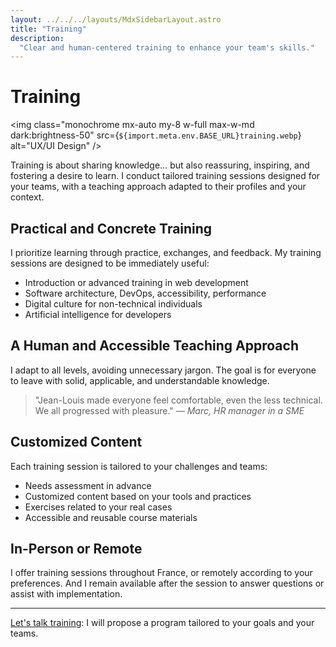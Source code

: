 ```yaml
---
layout: ../../../layouts/MdxSidebarLayout.astro
title: "Training"
description:
  "Clear and human-centered training to enhance your team's skills."
---
```



# Training

<img
  class="monochrome mx-auto my-8 w-full max-w-md dark:brightness-50"
  src={`${import.meta.env.BASE_URL}training.webp`}
  alt="UX/UI Design"
/>

Training is about sharing knowledge… but also reassuring, inspiring, and fostering a desire to learn. I conduct tailored training sessions designed for your teams, with a teaching approach adapted to their profiles and your context.

## Practical and Concrete Training

I prioritize learning through practice, exchanges, and feedback. My training sessions are designed to be immediately useful:

- Introduction or advanced training in web development
- Software architecture, DevOps, accessibility, performance
- Digital culture for non-technical individuals
- Artificial intelligence for developers

## A Human and Accessible Teaching Approach

I adapt to all levels, avoiding unnecessary jargon. The goal is for everyone to leave with solid, applicable, and understandable knowledge.

> "Jean-Louis made everyone feel comfortable, even the less technical. We all progressed with pleasure." — _Marc, HR manager in a SME_

## Customized Content

Each training session is tailored to your challenges and teams:

- Needs assessment in advance
- Customized content based on your tools and practices
- Exercises related to your real cases
- Accessible and reusable course materials

## In-Person or Remote

I offer training sessions throughout France, or remotely according to your preferences. And I remain available after the session to answer questions or assist with implementation.

---

[Let's talk training](../fr/contact): I will propose a program tailored to your goals and your teams.